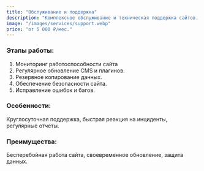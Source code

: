 ```yaml
---
title: "Обслуживание и поддержка"
description: "Комплексное обслуживание и техническая поддержка сайтов. Обновление контента, исправление ошибок и обеспечение стабильной работы. Стоимость от 5 000 ₽ в месяц."
image: "/images/services/support.webp"
price: "от 5 000 ₽/мес."
---
```


### Этапы работы:

1. Мониторинг работоспособности сайта
2. Регулярное обновление CMS и плагинов.
3. Резервное копирование данных.
4. Обеспечение безопасности сайта.
5. Исправление ошибок и багов.

### Особенности:

Круглосуточная поддержка, быстрая реакция на инциденты, регулярные отчеты.

### Преимущества:

Бесперебойная работа сайта, своевременное обновление, защита данных.
